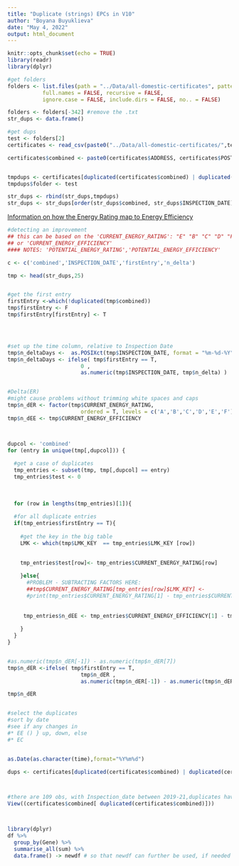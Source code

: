 ```yaml
---
title: "Duplicate (strings) EPCs in V10"
author: "Boyana Buyuklieva"
date: "May 4, 2022"
output: html_document
---
```


```r
knitr::opts_chunk$set(echo = TRUE)
library(readr)
library(dplyr)
```



```r
#get folders
folders <- list.files(path = "../Data/all-domestic-certificates", pattern = NULL, all.files = FALSE,
           full.names = FALSE, recursive = FALSE,
           ignore.case = FALSE, include.dirs = FALSE, no.. = FALSE)

folders <- folders[-342] #remove the .txt
str_dups <- data.frame()

```





```r
#get dups
test <- folders[2]
certificates <- read_csv(paste0("../Data/all-domestic-certificates/",test,"/certificates.csv"))

certificates$combined <- paste0(certificates$ADDRESS, certificates$POSTCODE)


tmpdups <- certificates[duplicated(certificates$combined) | duplicated(certificates$combined, fromLast = TRUE),]
tmpdups$folder <- test

str_dups <- rbind(str_dups,tmpdups)
str_dups <- str_dups[order(str_dups$combined, str_dups$INSPECTION_DATE),]
```


[Information on how the Energy Rating map to Energy Efficiency](https://www.edfenergy.com/energy-efficiency/how-improve-your-epc-rating)


```r
#detecting an improvement
## this can be based on the 'CURRENT_ENERGY_RATING': "E" "B" "C" "D" "F" "G" "A"
## or 'CURRENT_ENERGY_EFFICIENCY'
#### NOTES: 'POTENTIAL_ENERGY_RATING','POTENTIAL_ENERGY_EFFICIENCY'

c <- c('combined','INSPECTION_DATE','firstEntry','n_delta')

tmp <- head(str_dups,25)


#get the first entry
firstEntry <-which(!duplicated(tmp$combined))
tmp$firstEntry <- F
tmp$firstEntry[firstEntry] <- T




#set up the time column, relative to Inspection Date
tmp$n_deltaDays <-  as.POSIXct(tmp$INSPECTION_DATE, format = "%m-%d-%Y") 
tmp$n_deltaDays <- ifelse( tmp$firstEntry == T, 
                       0 , 
                       as.numeric(tmp$INSPECTION_DATE, tmp$n_delta) )  


#Delta(ER)
#might cause problems without trimming white spaces and caps
tmp$n_dER <- factor(tmp$CURRENT_ENERGY_RATING, 
                       ordered = T, levels = c('A','B','C','D','E','F'))
tmp$n_dEE <- tmp$CURRENT_ENERGY_EFFICIENCY



dupcol <- 'combined'
for (entry in unique(tmp[,dupcol])) {
  
  #get a case of duplicates
  tmp_entries <- subset(tmp, tmp[,dupcol] == entry)
  tmp_entries$test <- 0
  
  
  
  for (row in lengths(tmp_entries)[1]){
    
  #for all duplicate entries
  if(tmp_entries$firstEntry == T){
    
    #get the key in the big table
    LMK <- which(tmp$LMK_KEY  == tmp_entries$LMK_KEY [row]) 
  
    
    tmp_entries$test[row]<- tmp_entries$CURRENT_ENERGY_RATING[row]

    }else{
      #PROBLEM - SUBTRACTING FACTORS HERE:
      ##tmp$CURRENT_ENERGY_RATING[tmp_entries[row]$LMK_KEY] <- 
      #print(tmp_entries$CURRENT_ENERGY_RATING[1] - tmp_entries$CURRENT_ENERGY_RATING[row]) # 1 is the first entry of dups
      
    
     tmp_entries$n_dEE <- tmp_entries$CURRENT_ENERGY_EFFICIENCY[1] - tmp_entries$CURRENT_ENERGY_EFFICIENCY[row]
      
    }
  }
}


#as.numeric(tmp$n_dER[-1]) - as.numeric(tmp$n_dER[7])
tmp$n_dER <-ifelse( tmp$firstEntry == T, 
                       tmp$n_dER , 
                       as.numeric(tmp$n_dER[-1]) - as.numeric(tmp$n_dER[7]) ) 

tmp$n_dER


#select the duplicates
#sort by date
#see if any changes in 
#* EE () } up, down, else
#* EC


as.Date(as.character(time),format="%Y%m%d")

dups <- certificates[duplicated(certificates$combined) | duplicated(certificates$combined, fromLast = TRUE),]



#there are 109 obs, with Inspection_date between 2019-21,duplicates have the same date 
View((certificates$combined[ duplicated(certificates$combined)]))



library(dplyr)
df %>%
  group_by(Gene) %>%
  summarise_all(sum) %>%
  data.frame() -> newdf # so that newdf can further be used, if needed

```

